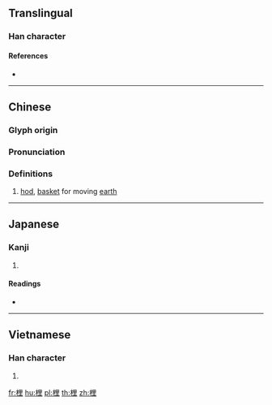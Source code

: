 {{character info/new}}
==Translingual==

===Han character===
{{Han char|rn=75|rad=木|as=07|sn=11|four=46914|canj=DWG|ids=⿰木里}}

====References====
* {{Han ref|kx=0530.130|dkj=14874|dj=0918.110|hdz=21213.030|uh=68A9|ud=26793|bh=D5BC|bd=54716}}

----

==Chinese==
{{zh-forms}}

===Glyph origin===
{{Han etym}}

===Pronunciation===
{{zh-pron
|m=lí
|c=lei4,lei5
|mc=y
|oc=y
|ma=
|cat=n
}}

===Definitions===
{{zh-hanzi}}

# [[hod]], [[basket]] for moving [[earth]]

----

==Japanese==

===Kanji===
{{ja-kanji|grade=|rs=木07}}

# {{defn|lang=ja|sort=木07}}

====Readings====
* {{ja-readings|on=[[り]] (ri), [[し]] (shi), [[じ]] (ji)|kun=[[すき]] (suki)}}

----

==Vietnamese==

===Han character===
{{vi-readings|rs=木07|hanviet=lái}}

# {{defn|lang=vi|sort=木07}}

[[fr:梩]]
[[hu:梩]]
[[pl:梩]]
[[th:梩]]
[[zh:梩]]